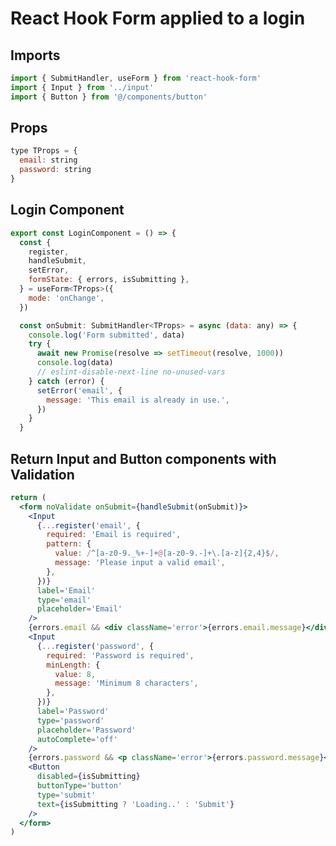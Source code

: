 
<Meta title='Components Lumina/Forms/React Hook Forms/Login Example/Login' />

# React Hook Form applied to a login

## Imports

```jsx
import { SubmitHandler, useForm } from 'react-hook-form'
import { Input } from '../input'
import { Button } from '@/components/button'
```

## Props

```jsx
type TProps = {
  email: string
  password: string
}
```

## Login Component

```jsx
export const LoginComponent = () => {
  const {
    register,
    handleSubmit,
    setError,
    formState: { errors, isSubmitting },
  } = useForm<TProps>({
    mode: 'onChange',
  })

  const onSubmit: SubmitHandler<TProps> = async (data: any) => {
    console.log('Form submitted', data)
    try {
      await new Promise(resolve => setTimeout(resolve, 1000))
      console.log(data)
      // eslint-disable-next-line no-unused-vars
    } catch (error) {
      setError('email', {
        message: 'This email is already in use.',
      })
    }
  }


```

## Return Input and Button components with Validation

```jsx
return (
  <form noValidate onSubmit={handleSubmit(onSubmit)}>
    <Input
      {...register('email', {
        required: 'Email is required',
        pattern: {
          value: /^[a-z0-9._%+-]+@[a-z0-9.-]+\.[a-z]{2,4}$/,
          message: 'Please input a valid email',
        },
      })}
      label='Email'
      type='email'
      placeholder='Email'
    />
    {errors.email && <div className='error'>{errors.email.message}</div>}
    <Input
      {...register('password', {
        required: 'Password is required',
        minLength: {
          value: 8,
          message: 'Minimum 8 characters',
        },
      })}
      label='Password'
      type='password'
      placeholder='Password'
      autoComplete='off'
    />
    {errors.password && <p className='error'>{errors.password.message}</p>}
    <Button
      disabled={isSubmitting}
      buttonType='button'
      type='submit'
      text={isSubmitting ? 'Loading..' : 'Submit'}
    />
  </form>
)
```
